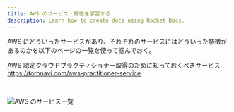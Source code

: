 ---
title: AWS のサービス・特徴を学習する
description: Learn how to create docs using Rocket Docs.
---

AWS にどういったサービスがあり、それぞれのサービスにはどういった特徴があるのかを以下のページの一覧を使って掴んでおく。

AWS 認定クラウドプラクティショナー取得のために知っておくべきサービス  
https://toronavi.com/aws-practitioner-service

<br />

![AWS のサービス一覧](/study-with-docs/aws-services.jpg)
